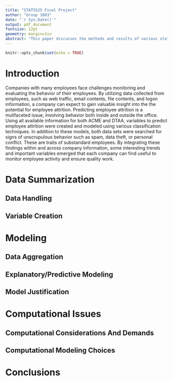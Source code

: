 ```yaml
---
title: "STAT5525 Final Project"
author: "Group 1003"
date: "`r Sys.Date()`"
output: pdf_document
fontsize: 12pt
geometry: margin=1in
abstract: "This paper discusses the methods and results of various statistic    al learning techniques applied to unstructured data. We discuss our feature     development and model performance in a business analytics setting. Also included are computational challenges and compromises in our analyses. We conclude with interpretatations and usefulness of results."
---
```


```r
knitr::opts_chunk$set(echo = TRUE)
```

# Introduction

Companies with many employees face challenges monitoring and evaluating the behavior of their employees. By utilizing data collected from employees, such as web traffic, email contents, file contents, and logon information, a company can expect to gain valuable insight into the the potential for employee attrition. Predicting employee attrition is a mulifaceted issue, involving behavior both inside and outside the office. Using all available information for both ACME and DTAA, variables to predict employee attrition were created and modeled using various classification techniques. In addition to these models, both data sets were searched for signs of unscrupulous behavior such as spam, data theft, or personal conflict. These are traits of substandard employees. By integrating these findings within and across company information, some interesting trends and important variables emerged that each company can find useful to monitor employee activity and ensure quality work. 

# Data Summarization

## Data Handling



## Variable Creation

# Modeling

## Data Aggregation

## Explanatory/Predictive Modeling

## Model Justification

# Computational Issues

## Computational Considerations And Demands

## Computational Modeling Choices

# Conclusions
